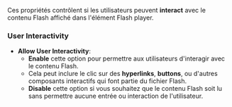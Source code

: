 Ces propriétés contrôlent si les utilisateurs peuvent **interact** avec le contenu Flash affiché dans l'élément Flash player.

### **User Interactivity**

* **Allow User Interactivity**:
  * **Enable** cette option pour permettre aux utilisateurs d'interagir avec le contenu Flash.
  * Cela peut inclure le clic sur des **hyperlinks**, **buttons**, ou d'autres composants interactifs qui font partie du fichier Flash.
  * **Disable** cette option si vous souhaitez que le contenu Flash soit lu sans permettre aucune entrée ou interaction de l'utilisateur.
